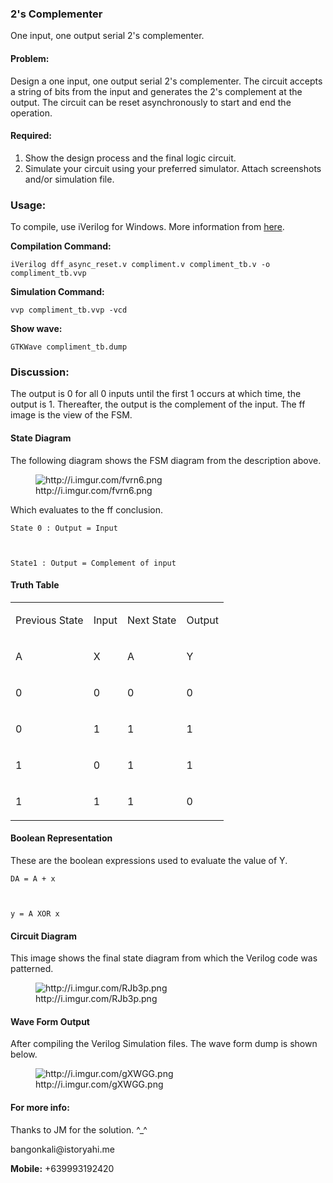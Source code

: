 === 2's Complementer ===

One input, one output serial 2's complementer.

==== Problem: ====

Design a one input, one output serial 2's complementer. The circuit accepts a string of bits from the input and generates the 2's complement at the output. The circuit can be reset asynchronously to start and end the operation.

==== Required: ====

# Show the design process and the final logic circuit.
# Simulate your circuit using your preferred simulator. Attach screenshots and/or simulation file.

=== Usage: === 

To compile, use iVerilog for Windows. More information from [http://goo.gl/kXqTY here].

'''Compilation Command:'''

<code>iVerilog dff_async_reset.v compliment.v compliment_tb.v -o compliment_tb.vvp</code>

'''Simulation Command:'''

<code>vvp compliment_tb.vvp -vcd</code>

'''Show wave:'''

<code>GTKWave compliment_tb.dump</code>

=== Discussion: === 

The output is 0 for all 0 inputs until the first 1 occurs at which time, the output is 1. Thereafter, the output is the complement of the input. The ff image is the view of the FSM.

==== State Diagram ====

The following diagram shows the FSM diagram from the description above.

[[File:http://i.imgur.com/fvrn6.png|frame]]

Which evaluates to the ff conclusion.

<code>State 0 : Output = Input

State1 : Output = Complement of input</code>

==== Truth Table ====
{|
|  Previous State || Input || Next State || Output
|-
|   A || X || A || Y
|-
|   0 || 0 || 0 || 0
|-
|   0 || 1 || 1 || 1
|-
|   1 || 0 || 1 || 1
|-
|   1 || 1 || 1 || 0
|}

==== Boolean Representation ====

These are the boolean expressions used to evaluate the value of Y.

<code>DA = A + x

y = A XOR x</code>

==== Circuit Diagram ====

This image shows the final state diagram from which the Verilog code was patterned.

[[File:http://i.imgur.com/RJb3p.png|frame]]

==== Wave Form Output ====

After compiling the Verilog Simulation files. The wave form dump is shown below.

[[File:http://i.imgur.com/gXWGG.png|frame]]

==== For more info: ==== 

Thanks to JM for the solution. ^_^

bangonkali@istoryahi.me

'''Mobile:''' +639993192420

